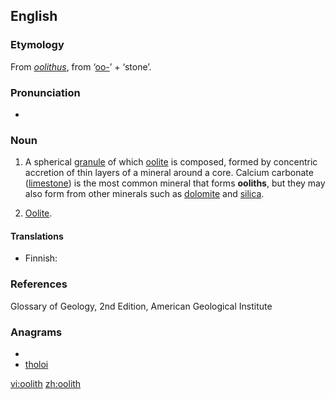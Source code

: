 ==English==

===Etymology===
From {{etyl|la}} ''[[oolithus]]'', from {{etyl|grc}} {{term|lang=grc|ᾠο-}} ‘[[oo-]]’ + {{term|lang=grc|λίθος}} ‘stone’.

===Pronunciation===
* {{a|UK}} {{IPA|/ˈəʊəlɪθ/}}

===Noun===
{{en-noun}}

# {{geology}} A spherical [[granule]] of which [[oolite]] is composed, formed by concentric accretion of thin layers of a mineral around a core. Calcium carbonate ([[limestone]]) is the most common mineral that forms '''ooliths''', but they may also form from other minerals such as [[dolomite]] and [[silica]].
# {{rare}} [[oolite|Oolite]].

====Translations====
{{trans-top|spherical granule of mineral material}}
* Finnish: {{t-|fi|ooliitti}}
{{trans-mid}}
{{trans-bottom}}

===References===
Glossary of Geology, 2nd Edition, American Geological Institute

===Anagrams===
* {{alphagram|hiloot}}
* [[tholoi#English|tholoi]]

[[vi:oolith]]
[[zh:oolith]]